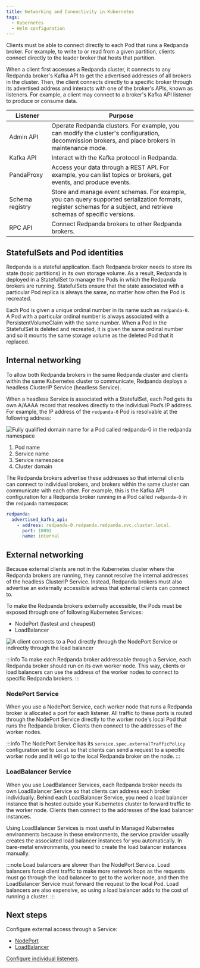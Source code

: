 ```yaml
---
title: Networking and Connectivity in Kubernetes
tags:
  - Kubernetes
  - Helm configuration
---
```


<head>
    <meta name="title" content="Networking and Connectivity in Kubernetes | Redpanda Docs"/>
    <meta name="description" content="Learn how internal and external connectivity works when Redpanda is running in Kubernetes."/>
</head>

Clients must be able to connect directly to each Pod that runs a Redpanda broker. For example, to write to or read from a given partition, clients connect directly to the leader broker that hosts that partition.

When a client first accesses a Redpanda cluster, it connects to any Redpanda broker's Kafka API to get the advertised addresses of all brokers in the cluster. Then, the client connects directly to a specific broker through its advertised address and interacts with one of the broker's APIs, known as listeners. For example, a client may connect to a broker's Kafka API listener to produce or consume data.

Listener |Purpose |
---|---
|Admin API|Operate Redpanda clusters. For example, you can modify the cluster's configuration, decommission brokers, and place brokers in maintenance mode.
|Kafka API|Interact with the Kafka protocol in Redpanda.
|PandaProxy|Access your data through a REST API. For example, you can list topics or brokers, get events, and produce events.
|Schema registry|Store and manage event schemas. For example, you can query supported serialization formats, register schemas for a subject, and retrieve schemas of specific versions.
|RPC API|Connect Redpanda brokers to other Redpanda brokers.

## StatefulSets and Pod identities

Redpanda is a stateful application. Each Redpanda broker needs to store its state (topic partitions) in its own storage volume. As a result, Redpanda is deployed in a StatefulSet to manage the Pods in which the Redpanda brokers are running. StatefulSets ensure that the state associated with a particular Pod replica is always the same, no matter how often the Pod is recreated.

Each Pod is given a unique ordinal number in its name such as `redpanda-0`. A Pod with a particular ordinal number is always associated with a PersistentVolumeClaim with the same number. When a Pod in the StatefulSet is deleted and recreated, it is given the same ordinal number and so it mounts the same storage volume as the deleted Pod that it replaced.

## Internal networking

To allow both Redpanda brokers in the same Redpanda cluster and clients within the same Kubernetes cluster to communicate, Redpanda deploys a headless ClusterIP Service (headless Service).

When a headless Service is associated with a StatefulSet, each Pod gets its own A/AAAA record that resolves directly to the individual Pod’s IP address. For example, the IP address of the `redpanda-0` Pod is resolvable at the following address:

![Fully qualified domain name for a Pod called redpanda-0 in the redpanda namespace](./headless-clusterip-dns.png)

1. Pod name
2. Service name
3. Service namespace
4. Cluster domain

The Redpanda brokers advertise these addresses so that internal clients can connect to individual brokers, and brokers within the same cluster can communicate with each other. For example, this is the Kafka API configuration for a Redpanda broker running in a Pod called `redpanda-0` in the `redpanda` namespace:

```yaml title="/etc/redpanda/redpanda.yaml"
redpanda:
  advertised_kafka_api:
    - address: redpanda-0.redpanda.redpanda.svc.cluster.local.
      port: 10092
      name: internal
```

## External networking

Because external clients are not in the Kubernetes cluster where the Redpanda brokers are running, they cannot resolve the internal addresses of the headless ClusterIP Service. Instead, Redpanda brokers must also advertise an externally accessible adress that external clients can connect to.

To make the Redpanda brokers externally accessible, the Pods must be exposed through one of following Kubernetes Services:

- NodePort (fastest and cheapest)
- LoadBalancer

![A client connects to a Pod directly through the NodePort Service or indirectly through the load balancer](./nodeport-loadbalancer.png)

:::info
To make each Redpanda broker addressable through a Service, each Redpanda broker should run on its own worker node. This way, clients or load balancers can use the address of the worker nodes to connect to specific Redpanda brokers.
:::

### NodePort Service

When you use a NodePort Service, each worker node that runs a Redpanda broker is allocated a port for each listener. All traffic to these ports is routed through the NodePort Service directly to the worker node's local Pod that runs the Redpanda broker. Clients then connect to the addresses of the worker nodes.

:::info
The NodePort Service has its `service.spec.externalTrafficPolicy` configuration set to `Local` so that clients can send a request to a specific worker node and it will go to the local Redpanda broker on the node.
:::

### LoadBalancer Service

When you use LoadBalancer Services, each Redpanda broker needs its own LoadBalancer Service so that clients can address each broker individually. Behind each LoadBalancer Service, you need a load balancer instance that is hosted outside your Kubernetes cluster to forward traffic to the worker node. Clients then connect to the addresses of the load balancer instances.

Using LoadBalancer Services is most useful in Managed Kubernetes environments because in these environments, the service provider usually creates the associated load balancer instances for you automatically. In bare-metal environments, you need to create the load balancer instances manually.

:::note
Load balancers are slower than the NodePort Service. Load balancers force client traffic to make more network hops as the requests must go through the load balancer to get to the worker node, and then the LoadBalancer Service must forward the request to the local Pod. Load balancers are also expensive, so using a load balancer adds to the cost of running a cluster.
:::

## Next steps

Configure external access through a Service:

- [NodePort](../configure-external-access-nodeport)
- [LoadBalancer](../configure-external-access-loadbalancer)

[Configure individual listeners](../configure-listeners).